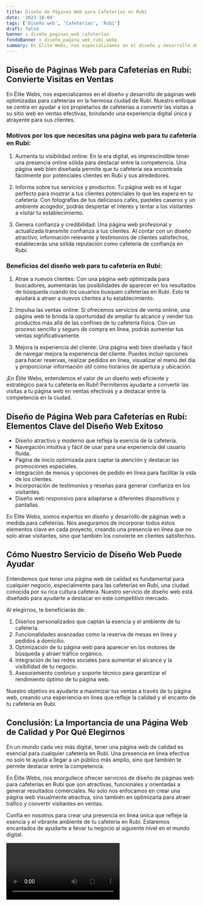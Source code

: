 ```yaml
---
title: Diseño de Páginas Web para Cafeterías en Rubí
date: '2023-10-04'
tags: ['Diseño web', 'Cafeterías', 'Rubí']
draft: false
banner : diseño_paginas_web_cafeterías
fondoBanner : diseño_pagina_web_rubí.webp
summary: En Élite Webs, nos especializamos en el diseño y desarrollo de páginas web optimizadas para cafeterías en la hermosa ciudad de Rubí. Nuestro enfoque se centra en ayudar a los propietarios de cafeterías a convertir las visitas a su sitio web en ventas efectivas, brindando una experiencia digital única y atrayente para sus clientes.
---
```


## Diseño de Páginas Web para Cafeterías en Rubí: Convierte Visitas en Ventas

En Élite Webs, nos especializamos en el diseño y desarrollo de páginas web optimizadas para cafeterías en la hermosa ciudad de Rubí. Nuestro enfoque se centra en ayudar a los propietarios de cafeterías a convertir las visitas a su sitio web en ventas efectivas, brindando una experiencia digital única y atrayente para sus clientes.

### Motivos por los que necesitas una página web para tu cafetería en Rubí:

1. Aumenta tu visibilidad online: En la era digital, es imprescindible tener una presencia online sólida para destacar entre la competencia. Una página web bien diseñada permite que tu cafetería sea encontrada fácilmente por potenciales clientes en Rubí y sus alrededores.

2. Informa sobre tus servicios y productos: Tu página web es el lugar perfecto para mostrar a tus clientes potenciales lo que les espera en tu cafetería. Con fotografías de tus deliciosos cafés, pasteles caseros y un ambiente acogedor, podrás despertar el interés y tentar a los visitantes a visitar tu establecimiento.

3. Genera confianza y credibilidad: Una página web profesional y actualizada transmite confianza a tus clientes. Al contar con un diseño atractivo, información relevante y testimonios de clientes satisfechos, establecerás una sólida reputación como cafetería de confianza en Rubí.

### Beneficios del diseño web para tu cafetería en Rubí:

1. Atrae a nuevos clientes: Con una página web optimizada para buscadores, aumentarás las posibilidades de aparecer en los resultados de búsqueda cuando los usuarios busquen cafeterías en Rubí. Esto te ayudará a atraer a nuevos clientes a tu establecimiento.

2. Impulsa las ventas online: Si ofrecemos servicios de venta online, una página web te brinda la oportunidad de ampliar tu alcance y vender tus productos más allá de las confines de tu cafetería física. Con un proceso sencillo y seguro de compra en línea, podrás aumentar tus ventas significativamente.

3. Mejora la experiencia del cliente: Una página web bien diseñada y fácil de navegar mejora la experiencia del cliente. Puedes incluir opciones para hacer reservas, realizar pedidos en línea, visualizar el menú del día y proporcionar información útil como horarios de apertura y ubicación.

¡En Élite Webs, entendemos el valor de un diseño web eficiente y estratégico para tu cafetería en Rubí! Permítenos ayudarte a convertir las visitas a tu página web en ventas efectivas y a destacar entre la competencia en la ciudad.

<GifSeo />

<Cta />

## Diseño de Página Web para Cafeterías en Rubí: Elementos Clave del Diseño Web Exitoso

- Diseño atractivo y moderno que refleja la esencia de la cafetería.
- Navegación intuitiva y fácil de usar para una experiencia del usuario fluida.
- Página de inicio optimizada para captar la atención y destacar las promociones especiales.
- Integración de menús y opciones de pedido en línea para facilitar la vida de los clientes.
- Incorporación de testimonios y reseñas para generar confianza en los visitantes.
- Diseño web responsivo para adaptarse a diferentes dispositivos y pantallas.

En Élite Webs, somos expertos en diseño y desarrollo de páginas web a medida para cafeterías. Nos aseguramos de incorporar todos estos elementos clave en cada proyecto, creando una presencia en línea que no solo atrae visitantes, sino que también los convierte en clientes satisfechos.

## Cómo Nuestro Servicio de Diseño Web Puede Ayudar

Entendemos que tener una página web de calidad es fundamental para cualquier negocio, especialmente para las cafeterías en Rubí, una ciudad conocida por su rica cultura cafetera. Nuestro servicio de diseño web está diseñado para ayudarte a destacar en este competitivo mercado.

Al elegirnos, te beneficiarás de:

1. Diseños personalizados que captan la esencia y el ambiente de tu cafetería.
2. Funcionalidades avanzadas como la reserva de mesas en línea y pedidos a domicilio.
3. Optimización de tu página web para aparecer en los motores de búsqueda y atraer tráfico orgánico.
4. Integración de las redes sociales para aumentar el alcance y la visibilidad de tu negocio.
5. Asesoramiento continuo y soporte técnico para garantizar el rendimiento óptimo de tu página web.

Nuestro objetivo es ayudarte a maximizar tus ventas a través de tu página web, creando una experiencia en línea que refleje la calidad y el encanto de tu cafetería en Rubí.

## Conclusión: La Importancia de una Página Web de Calidad y Por Qué Elegirnos

En un mundo cada vez más digital, tener una página web de calidad es esencial para cualquier cafetería en Rubí. Una presencia en línea efectiva no solo te ayuda a llegar a un público más amplio, sino que también te permite destacar entre la competencia.

En Élite Webs, nos enorgullece ofrecer servicios de diseño de páginas web para cafeterías en Rubí que son atractivas, funcionales y orientadas a generar resultados comerciales. No solo nos enfocamos en crear una página web visualmente atractiva, sino también en optimizarla para atraer tráfico y convertir visitantes en ventas.

Confía en nosotros para crear una presencia en línea única que refleje la esencia y el vibrante ambiente de tu cafetería en Rubí. Estaremos encantados de ayudarte a llevar tu negocio al siguiente nivel en el mundo digital.

<Video />

<CtaBot job='Cafeterías' city='Rubí'/>

<Gmaps query='Rubí+españa+maps' />